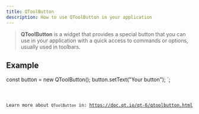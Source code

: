 ```yaml
---
title: QToolButton
description: How to use QToolButton in your application
---
```



> **QToolButton** is a widget that provides a special button that you can use in your application with a quick access to commands or options, usually used in toolbars.

## Example


const button = new QToolButton();
button.setText("Your button");
`;

<Code code={qToolButtonExample} title='example_toolButton.ts' lang='ts' />

Learn more about `QToolButton` in: https://doc.qt.io/qt-6/qtoolbutton.html